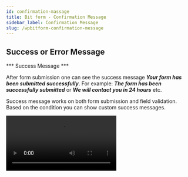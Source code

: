 ```yaml
---
id: confirmation-massage
title: Bit form - Confirmation Message
sidebar_label: Confirmation Message
slug: /wpbitform-confirmation-message
---
```



## Success or Error Message

*** Success Message ***

After form submission one can see the success message ***Your form has been submitted successfully***. For example: ***The form has been successfully submitted*** or ***We will contact you in 24 hours*** etc.

Success message works on both form submission and field validation. Based on the condition you can show custom success messages.

<Video src="Bit-Form-Success-messages" alt="Bit Form confirmation message" w="800" h="400" />

<br/>

*** Error Message ***

If you have any conditions to meet when a form has been submitted or edited. If the condition does not satisfy fully then you can show the error message. For example: ***Cannot but less than five pieces*** or ***Delivery price outside USA is more than $50*** etc.

Error message works on both form data submit and on field validation. Based on the condition you can show custom error messages.

<Video src="Bit-Form-Error-messages" alt="Bit Form confirmation message" w="800" h="400" />


> ***Notice : If you create multiple Success/Error messages then the last created message will be work first. Also you can use workflow for showing specific Success/Error message.***


## Redirect page

After Form submission user/visitor will be redirected to the same page or any custom url. On record/data edit, Redirection will not work.

In redirection form value can be passed by adding parameters with URL.

Redirect URL with form value can be used like this:

website_url?Key_1=bit_form_field_api_name_1&Key_2=bit_form_field_api_name_2

**Key_1 and Key_2 = The field api name where you want to use/put the field value from the current form.

<Video src="Bit-Form-redirection" alt="Bit Form confirmation message" w="800" h="400" />


## Webhook

While submitting or editing any record you can call a ***webhook***. Following methods are available in webhook:

1. GET

2. POST

3. PUT

4. PATCH

5. OPTION

6. DELETE

7. TRACE

8. CONNECT

You can also pass form value via/with webhook. Please follow the following example:

website_url?key_1=bit_form_field_api_name_1&key_2=bit_form_field_api_name_2

**Key_1 and Key_2 = The field api name where you want to use/put the value from this form.

<Image src="webhook1" alt="New-Form" w="1875" h="420" />
